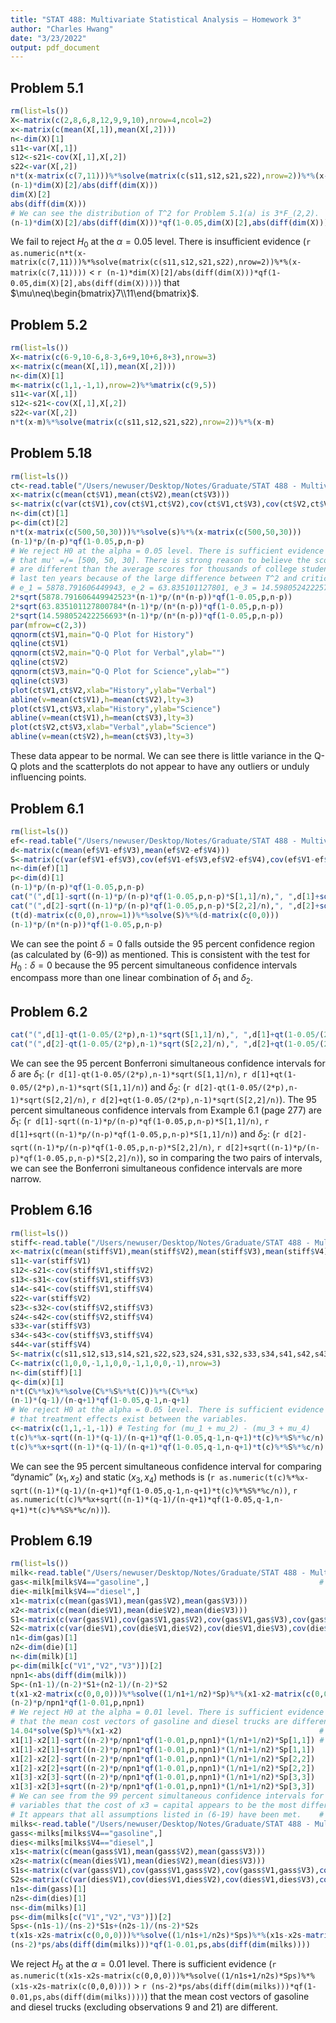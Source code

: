 ```yaml
---
title: "STAT 488: Multivariate Statistical Analysis — Homework 3"
author: "Charles Hwang"
date: "3/23/2022"
output: pdf_document
---
```

## Problem 5.1

```r
rm(list=ls())
X<-matrix(c(2,8,6,8,12,9,9,10),nrow=4,ncol=2)                            # Problem 5.1(a)
x<-matrix(c(mean(X[,1]),mean(X[,2])))
n<-dim(X)[1]
s11<-var(X[,1])
s12<-s21<-cov(X[,1],X[,2])
s22<-var(X[,2])
n*t(x-matrix(c(7,11)))%*%solve(matrix(c(s11,s12,s21,s22),nrow=2))%*%(x-matrix(c(7,11)))
(n-1)*dim(X)[2]/abs(diff(dim(X)))                                        # Problem 5.1(b)
dim(X)[2]
abs(diff(dim(X)))
# We can see the distribution of T^2 for Problem 5.1(a) is 3*F_(2,2).
(n-1)*dim(X)[2]/abs(diff(dim(X)))*qf(1-0.05,dim(X)[2],abs(diff(dim(X)))) # Problem 5.1(c)
```

We fail to reject $H_0$ at the $\alpha=0.05$ level. There is insufficient evidence (`r as.numeric(n*t(x-matrix(c(7,11)))%*%solve(matrix(c(s11,s12,s21,s22),nrow=2))%*%(x-matrix(c(7,11))))` < `r (n-1)*dim(X)[2]/abs(diff(dim(X)))*qf(1-0.05,dim(X)[2],abs(diff(dim(X))))`) that $\mu\neq\begin{bmatrix}7\\11\end{bmatrix}$.

## Problem 5.2

```r
rm(list=ls())
X<-matrix(c(6-9,10-6,8-3,6+9,10+6,8+3),nrow=3)
x<-matrix(c(mean(X[,1]),mean(X[,2])))
n<-dim(X)[1]
m<-matrix(c(1,1,-1,1),nrow=2)%*%matrix(c(9,5))
s11<-var(X[,1])
s12<-s21<-cov(X[,1],X[,2])
s22<-var(X[,2])
n*t(x-m)%*%solve(matrix(c(s11,s12,s21,s22),nrow=2))%*%(x-m)
```

## Problem 5.18

```r
rm(list=ls())
ct<-read.table("/Users/newuser/Desktop/Notes/Graduate/STAT 488 - Multivariate Statistical Analysis/T5-2.dat")
x<-matrix(c(mean(ct$V1),mean(ct$V2),mean(ct$V3)))                        # Problem 5.18(a)
s<-matrix(c(var(ct$V1),cov(ct$V1,ct$V2),cov(ct$V1,ct$V3),cov(ct$V2,ct$V1),var(ct$V2),cov(ct$V2,ct$V3),cov(ct$V3,ct$V1),cov(ct$V3,ct$V2),var(ct$V3)),nrow=3)
n<-dim(ct)[1]
p<-dim(ct)[2]
n*t(x-matrix(c(500,50,30)))%*%solve(s)%*%(x-matrix(c(500,50,30)))
(n-1)*p/(n-p)*qf(1-0.05,p,n-p)
# We reject H0 at the alpha = 0.05 level. There is sufficient evidence (223.31 > 8.33)
# that mu' =/= [500, 50, 30]. There is strong reason to believe the scores in Table 5.2
# are different than the average scores for thousands of college students over the
# last ten years because of the large difference between T^2 and critical F-value.
# e_1 = 5878.791606449943, e_2 = 63.835101127801, e_3 = 14.598052422257  # Problem 5.18(b)
2*sqrt(5878.791606449942523*(n-1)*p/(n*(n-p))*qf(1-0.05,p,n-p))
2*sqrt(63.835101127800784*(n-1)*p/(n*(n-p))*qf(1-0.05,p,n-p))
2*sqrt(14.598052422256693*(n-1)*p/(n*(n-p))*qf(1-0.05,p,n-p))
par(mfrow=c(2,3))                                                        # Problem 5.18(c)
qqnorm(ct$V1,main="Q-Q Plot for History")
qqline(ct$V1)
qqnorm(ct$V2,main="Q-Q Plot for Verbal",ylab="")
qqline(ct$V2)
qqnorm(ct$V3,main="Q-Q Plot for Science",ylab="")
qqline(ct$V3)
plot(ct$V1,ct$V2,xlab="History",ylab="Verbal")
abline(v=mean(ct$V1),h=mean(ct$V2),lty=3)
plot(ct$V1,ct$V3,xlab="History",ylab="Science")
abline(v=mean(ct$V1),h=mean(ct$V3),lty=3)
plot(ct$V2,ct$V3,xlab="Verbal",ylab="Science")
abline(v=mean(ct$V2),h=mean(ct$V3),lty=3)
```

These data appear to be normal. We can see there is little variance in the Q-Q plots and the scatterplots do not appear to have any outliers or unduly influencing points.

## Problem 6.1

```r
rm(list=ls())
ef<-read.table("/Users/newuser/Desktop/Notes/Graduate/STAT 488 - Multivariate Statistical Analysis/T6-1.dat")
d<-matrix(c(mean(ef$V1-ef$V3),mean(ef$V2-ef$V4)))
S<-matrix(c(var(ef$V1-ef$V3),cov(ef$V1-ef$V3,ef$V2-ef$V4),cov(ef$V1-ef$V3,ef$V2-ef$V4),var(ef$V2-ef$V4)),nrow=2)
n<-dim(ef)[1]
p<-dim(d)[1]
(n-1)*p/(n-p)*qf(1-0.05,p,n-p)
cat("(",d[1]-sqrt((n-1)*p/(n-p)*qf(1-0.05,p,n-p)*S[1,1]/n),", ",d[1]+sqrt((n-1)*p/(n-p)*qf(1-0.05,p,n-p)*S[1,1]/n),")",sep="")
cat("(",d[2]-sqrt((n-1)*p/(n-p)*qf(1-0.05,p,n-p)*S[2,2]/n),", ",d[2]+sqrt((n-1)*p/(n-p)*qf(1-0.05,p,n-p)*S[2,2]/n),")",sep="")
(t(d)-matrix(c(0,0),nrow=1))%*%solve(S)%*%(d-matrix(c(0,0)))
(n-1)*p/(n*(n-p))*qf(1-0.05,p,n-p)
```

We can see the point $\delta=0$ falls outside the 95 percent confidence region (as calculated by (6-9)) as mentioned. This is consistent with the test for $H_0:\delta=0$ because the 95 percent simultaneous confidence intervals encompass more than one linear combination of $\delta_1$ and $\delta_2$.

## Problem 6.2

```r
cat("(",d[1]-qt(1-0.05/(2*p),n-1)*sqrt(S[1,1]/n),", ",d[1]+qt(1-0.05/(2*p),n-1)*sqrt(S[1,1]/n),")",sep="") # Equation (6-10a)
cat("(",d[2]-qt(1-0.05/(2*p),n-1)*sqrt(S[2,2]/n),", ",d[2]+qt(1-0.05/(2*p),n-1)*sqrt(S[2,2]/n),")",sep="")
```

We can see the 95 percent Bonferroni simultaneous confidence intervals for $\delta$ are $\delta_1:$ (`r d[1]-qt(1-0.05/(2*p),n-1)*sqrt(S[1,1]/n)`, `r d[1]+qt(1-0.05/(2*p),n-1)*sqrt(S[1,1]/n)`) and $\delta_2:$ (`r d[2]-qt(1-0.05/(2*p),n-1)*sqrt(S[2,2]/n)`, `r d[2]+qt(1-0.05/(2*p),n-1)*sqrt(S[2,2]/n)`). The 95 percent simultaneous confidence intervals from Example 6.1 (page 277) are $\delta_1:$ (`r d[1]-sqrt((n-1)*p/(n-p)*qf(1-0.05,p,n-p)*S[1,1]/n)`, `r d[1]+sqrt((n-1)*p/(n-p)*qf(1-0.05,p,n-p)*S[1,1]/n)`) and $\delta_2:$ (`r d[2]-sqrt((n-1)*p/(n-p)*qf(1-0.05,p,n-p)*S[2,2]/n)`, `r d[2]+sqrt((n-1)*p/(n-p)*qf(1-0.05,p,n-p)*S[2,2]/n)`), so in comparing the two pairs of intervals, we can see the Bonferroni simultaneous confidence intervals are more narrow.

## Problem 6.16

```r
rm(list=ls())
stiff<-read.table("/Users/newuser/Desktop/Notes/Graduate/STAT 488 - Multivariate Statistical Analysis/T4-3.dat")
x<-matrix(c(mean(stiff$V1),mean(stiff$V2),mean(stiff$V3),mean(stiff$V4)))
s11<-var(stiff$V1)
s12<-s21<-cov(stiff$V1,stiff$V2)
s13<-s31<-cov(stiff$V1,stiff$V3)
s14<-s41<-cov(stiff$V1,stiff$V4)
s22<-var(stiff$V2)
s23<-s32<-cov(stiff$V2,stiff$V3)
s24<-s42<-cov(stiff$V2,stiff$V4)
s33<-var(stiff$V3)
s34<-s43<-cov(stiff$V3,stiff$V4)
s44<-var(stiff$V4)
S<-matrix(c(s11,s12,s13,s14,s21,s22,s23,s24,s31,s32,s33,s34,s41,s42,s43,s44),nrow=4)
C<-matrix(c(1,0,0,-1,1,0,0,-1,1,0,0,-1),nrow=3)
n<-dim(stiff)[1]
q<-dim(x)[1]
n*t(C%*%x)%*%solve(C%*%S%*%t(C))%*%(C%*%x)
(n-1)*(q-1)/(n-q+1)*qf(1-0.05,q-1,n-q+1)
# We reject H0 at the alpha = 0.05 level. There is sufficient evidence (254.7212 > 9.5389)
# that treatment effects exist between the variables.
c<-matrix(c(1,1,-1,-1)) # Testing for (mu_1 + mu_2) - (mu_3 + mu_4)
t(c)%*%x-sqrt((n-1)*(q-1)/(n-q+1)*qf(1-0.05,q-1,n-q+1)*t(c)%*%S%*%c/n)
t(c)%*%x+sqrt((n-1)*(q-1)/(n-q+1)*qf(1-0.05,q-1,n-q+1)*t(c)%*%S%*%c/n)
```

We can see the 95 percent simultaneous confidence interval for comparing "dynamic" ($x_1,x_2$) and static ($x_3,x_4$) methods is (`r as.numeric(t(c)%*%x-sqrt((n-1)*(q-1)/(n-q+1)*qf(1-0.05,q-1,n-q+1)*t(c)%*%S%*%c/n))`, `r as.numeric(t(c)%*%x+sqrt((n-1)*(q-1)/(n-q+1)*qf(1-0.05,q-1,n-q+1)*t(c)%*%S%*%c/n))`).

## Problem 6.19

```r
rm(list=ls())
milk<-read.table("/Users/newuser/Desktop/Notes/Graduate/STAT 488 - Multivariate Statistical Analysis/T6-10.dat")
gas<-milk[milk$V4=="gasoline",]                                      # Problem 6.19(a)
die<-milk[milk$V4=="diesel",]
x1<-matrix(c(mean(gas$V1),mean(gas$V2),mean(gas$V3)))
x2<-matrix(c(mean(die$V1),mean(die$V2),mean(die$V3)))
S1<-matrix(c(var(gas$V1),cov(gas$V1,gas$V2),cov(gas$V1,gas$V3),cov(gas$V2,gas$V1),var(gas$V2),cov(gas$V2,gas$V3),cov(gas$V3,gas$V1),cov(gas$V3,gas$V2),var(gas$V3)),nrow=3)
S2<-matrix(c(var(die$V1),cov(die$V1,die$V2),cov(die$V1,die$V3),cov(die$V2,die$V1),var(die$V2),cov(die$V2,die$V3),cov(die$V3,die$V1),cov(die$V3,die$V2),var(die$V3)),nrow=3)
n1<-dim(gas)[1]
n2<-dim(die)[1]
n<-dim(milk)[1]
p<-dim(milk[c("V1","V2","V3")])[2]
npn1<-abs(diff(dim(milk)))
Sp<-(n1-1)/(n-2)*S1+(n2-1)/(n-2)*S2
t(x1-x2-matrix(c(0,0,0)))%*%solve((1/n1+1/n2)*Sp)%*%(x1-x2-matrix(c(0,0,0)))
(n-2)*p/npn1*qf(1-0.01,p,npn1)
# We reject H0 at the alpha = 0.01 level. There is sufficient evidence (50.912 > 12.931)
# that the mean cost vectors of gasoline and diesel trucks are different.
14.04*solve(Sp)%*%(x1-x2)                                            # Problem 6.19(b)
x1[1]-x2[1]-sqrt((n-2)*p/npn1*qf(1-0.01,p,npn1)*(1/n1+1/n2)*Sp[1,1]) # Problem 6.19(c)
x1[1]-x2[1]+sqrt((n-2)*p/npn1*qf(1-0.01,p,npn1)*(1/n1+1/n2)*Sp[1,1])
x1[2]-x2[2]-sqrt((n-2)*p/npn1*qf(1-0.01,p,npn1)*(1/n1+1/n2)*Sp[2,2])
x1[2]-x2[2]+sqrt((n-2)*p/npn1*qf(1-0.01,p,npn1)*(1/n1+1/n2)*Sp[2,2])
x1[3]-x2[3]-sqrt((n-2)*p/npn1*qf(1-0.01,p,npn1)*(1/n1+1/n2)*Sp[3,3])
x1[3]-x2[3]+sqrt((n-2)*p/npn1*qf(1-0.01,p,npn1)*(1/n1+1/n2)*Sp[3,3])
# We can see from the 99 percent simultaneous confidence intervals for each pair of
# variables that the cost of x3 = capital appears to be the most different.
# It appears that all assumptions listed in (6-19) have been met.    # Problem 6.19(d)
milks<-read.table("/Users/newuser/Desktop/Notes/Graduate/STAT 488 - Multivariate Statistical Analysis/T6-10.dat")[-c(9,21),]
gass<-milks[milks$V4=="gasoline",]
dies<-milks[milks$V4=="diesel",]
x1s<-matrix(c(mean(gass$V1),mean(gass$V2),mean(gass$V3)))
x2s<-matrix(c(mean(dies$V1),mean(dies$V2),mean(dies$V3)))
S1s<-matrix(c(var(gass$V1),cov(gass$V1,gass$V2),cov(gass$V1,gass$V3),cov(gass$V2,gass$V1),var(gass$V2),cov(gass$V2,gass$V3),cov(gass$V3,gass$V1),cov(gass$V3,gass$V2),var(gass$V3)),nrow=3)
S2s<-matrix(c(var(dies$V1),cov(dies$V1,dies$V2),cov(dies$V1,dies$V3),cov(dies$V2,dies$V1),var(dies$V2),cov(dies$V2,dies$V3),cov(dies$V3,dies$V1),cov(dies$V3,dies$V2),var(dies$V3)),nrow=3)
n1s<-dim(gass)[1]
n2s<-dim(dies)[1]
ns<-dim(milks)[1]
ps<-dim(milks[c("V1","V2","V3")])[2]
Sps<-(n1s-1)/(ns-2)*S1s+(n2s-1)/(ns-2)*S2s
t(x1s-x2s-matrix(c(0,0,0)))%*%solve((1/n1s+1/n2s)*Sps)%*%(x1s-x2s-matrix(c(0,0,0)))
(ns-2)*ps/abs(diff(dim(milks)))*qf(1-0.01,ps,abs(diff(dim(milks))))
```

We reject $H_0$ at the $\alpha=0.01$ level. There is sufficient evidence (`r as.numeric(t(x1s-x2s-matrix(c(0,0,0)))%*%solve((1/n1s+1/n2s)*Sps)%*%(x1s-x2s-matrix(c(0,0,0))))` > `r (ns-2)*ps/abs(diff(dim(milks)))*qf(1-0.01,ps,abs(diff(dim(milks))))`) that the mean cost vectors of gasoline and diesel trucks (excluding observations 9 and 21) are different.